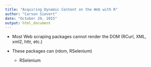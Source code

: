 ```yaml
---
title: "Acquiring Dynamic Content on the Web with R"
author: "Carson Sievert"
date: "October 29, 2015"
output: html_document
---
```



* Most Web scraping packages cannot render the DOM (RCurl, XML, xml2, httr, etc.)

* These packages can (rdom, RSelenium)
  * RSelenium
